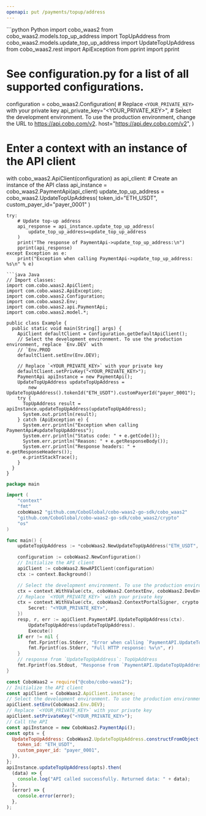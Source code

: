 ```yaml
---
openapi: put /payments/topup/address
---
```


<RequestExample>
```python Python
import cobo_waas2
from cobo_waas2.models.top_up_address import TopUpAddress
from cobo_waas2.models.update_top_up_address import UpdateTopUpAddress
from cobo_waas2.rest import ApiException
from pprint import pprint

# See configuration.py for a list of all supported configurations.
configuration = cobo_waas2.Configuration(
    # Replace `<YOUR_PRIVATE_KEY>` with your private key
    api_private_key="<YOUR_PRIVATE_KEY>",
    # Select the development environment. To use the production environment, change the URL to https://api.cobo.com/v2.
    host="https://api.dev.cobo.com/v2",
)
# Enter a context with an instance of the API client
with cobo_waas2.ApiClient(configuration) as api_client:
    # Create an instance of the API class
    api_instance = cobo_waas2.PaymentApi(api_client)
    update_top_up_address = cobo_waas2.UpdateTopUpAddress(
        token_id="ETH_USDT", custom_payer_id="payer_0001"
    )

    try:
        # Update top-up address
        api_response = api_instance.update_top_up_address(
            update_top_up_address=update_top_up_address
        )
        print("The response of PaymentApi->update_top_up_address:\n")
        pprint(api_response)
    except Exception as e:
        print("Exception when calling PaymentApi->update_top_up_address: %s\n" % e)

```
```java Java
// Import classes:
import com.cobo.waas2.ApiClient;
import com.cobo.waas2.ApiException;
import com.cobo.waas2.Configuration;
import com.cobo.waas2.Env;
import com.cobo.waas2.api.PaymentApi;
import com.cobo.waas2.model.*;

public class Example {
  public static void main(String[] args) {
    ApiClient defaultClient = Configuration.getDefaultApiClient();
    // Select the development environment. To use the production environment, replace `Env.DEV` with
    // `Env.PROD
    defaultClient.setEnv(Env.DEV);

    // Replace `<YOUR_PRIVATE_KEY>` with your private key
    defaultClient.setPrivKey("<YOUR_PRIVATE_KEY>");
    PaymentApi apiInstance = new PaymentApi();
    UpdateTopUpAddress updateTopUpAddress =
        new UpdateTopUpAddress().tokenId("ETH_USDT").customPayerId("payer_0001");
    try {
      TopUpAddress result = apiInstance.updateTopUpAddress(updateTopUpAddress);
      System.out.println(result);
    } catch (ApiException e) {
      System.err.println("Exception when calling PaymentApi#updateTopUpAddress");
      System.err.println("Status code: " + e.getCode());
      System.err.println("Reason: " + e.getResponseBody());
      System.err.println("Response headers: " + e.getResponseHeaders());
      e.printStackTrace();
    }
  }
}

```
```go Go
package main

import (
	"context"
	"fmt"
	coboWaas2 "github.com/CoboGlobal/cobo-waas2-go-sdk/cobo_waas2"
	"github.com/CoboGlobal/cobo-waas2-go-sdk/cobo_waas2/crypto"
	"os"
)

func main() {
	updateTopUpAddress := *coboWaas2.NewUpdateTopUpAddress("ETH_USDT", "payer_0001")

	configuration := coboWaas2.NewConfiguration()
	// Initialize the API client
	apiClient := coboWaas2.NewAPIClient(configuration)
	ctx := context.Background()

	// Select the development environment. To use the production environment, replace coboWaas2.DevEnv with coboWaas2.ProdEnv
	ctx = context.WithValue(ctx, coboWaas2.ContextEnv, coboWaas2.DevEnv)
	// Replace `<YOUR_PRIVATE_KEY>` with your private key
	ctx = context.WithValue(ctx, coboWaas2.ContextPortalSigner, crypto.Ed25519Signer{
		Secret: "<YOUR_PRIVATE_KEY>",
	})
	resp, r, err := apiClient.PaymentAPI.UpdateTopUpAddress(ctx).
		UpdateTopUpAddress(updateTopUpAddress).
		Execute()
	if err != nil {
		fmt.Fprintf(os.Stderr, "Error when calling `PaymentAPI.UpdateTopUpAddress``: %v\n", err)
		fmt.Fprintf(os.Stderr, "Full HTTP response: %v\n", r)
	}
	// response from `UpdateTopUpAddress`: TopUpAddress
	fmt.Fprintf(os.Stdout, "Response from `PaymentAPI.UpdateTopUpAddress`: %v\n", resp)
}

```
```javascript JavaScript
const CoboWaas2 = require("@cobo/cobo-waas2");
// Initialize the API client
const apiClient = CoboWaas2.ApiClient.instance;
// Select the development environment. To use the production environment, replace `Env.DEV` with `Env.PROD`
apiClient.setEnv(CoboWaas2.Env.DEV);
// Replace `<YOUR_PRIVATE_KEY>` with your private key
apiClient.setPrivateKey("<YOUR_PRIVATE_KEY>");
// Call the API
const apiInstance = new CoboWaas2.PaymentApi();
const opts = {
  UpdateTopUpAddress: CoboWaas2.UpdateTopUpAddress.constructFromObject({
    token_id: "ETH_USDT",
    custom_payer_id: "payer_0001",
  }),
};
apiInstance.updateTopUpAddress(opts).then(
  (data) => {
    console.log("API called successfully. Returned data: " + data);
  },
  (error) => {
    console.error(error);
  },
);

```
</RequestExample>